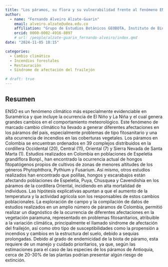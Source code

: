 ```yaml
---
title: "Los páramos, su flora y su vulnerabilidad frente al fenómeno ENSO"
author:
  - name: "Fernando Alveiro Alzate-Guarin"
    email: alveiro.alzate@udea.edu.co
    affiliation: "Grupo de Estudios Botánicos GEOBOTA, Instituto de Biología, Facultad de Ciencias Exactas y Naturales, Universidad de Antioquia UdeA"
    orcid: 0000-0002-4916-8897
    # url: /people/alzate-guarin_fernando-alveiro/index.qmd
date: "2024-11-05 10:15"

categories:
  - Cambio climático
  - Incendios forestales
  - Restauración
  - Síndrome de afectación del frailejón

# draft: true
---
```


## Resumen

ENSO es un fenómeno climático más especialmente evidenciable en Suramérica y que incluye la ocurrencia de El Niño y La Niña y el cual genera grandes cambios en el comportamiento meteorológico. Este fenómeno de marcado cambio climático ha llevado a generar diferentes afectaciones en los páramos del país, especialmente problemas de tipo fitosanitario y una alta ocurrencia de incendios en las coberturas vegetales. Los páramos en Colombia se encuentran ordenados en 39 complejos distribuidos en la cordillera Occidental (20), Central (11), Oriental (7) y Sierra Nevada de Santa Marta (1). Estudios realizados en Colombia en poblaciones de Espeletia grandiflora Bonpl., han encontrado la ocurrencia actual de hongos fitopatógenos propios de cultivos de zonas de menores altitudes de los géneros Phytophthora, Pythium y Fusarium. Así mismo, otros estudios realizados han encontrado que polillas, hongos y escarabajos están afectando poblaciones de Espeletia, Puya, Chusquea y Cavendishia en los páramos de la cordillera Oriental, incidiendo en alta mortalidad de individuos. Las hipótesis explicativas apuntan a que el aumento de la temperatura y la actividad agrícola son los responsables de estos cambios poblacionales. La exploración de campo y la compilación de datos de estudios realizados en un amplio número de páramos de Colombia, permitió realizar un diagnóstico de la ocurrencia de diferentes afectaciones en la vegetación paramuna, representado en problemas fitosanitarios, atribuible a la variación climática, principalmente el llamado síndrome de afectación del frailejón, así como otro tipo de susceptibilidades como la propensión a incendios y cambios en la estructura del suelo, debido a sequias prolongadas. Debido al grado de endemicidad de la biota de páramo, esta requiere de un manejo y cuidado prioritarios, ya que, según las estimaciones para el caso de las especies de los páramos de Antioquia, cerca de 20-30% de las plantas podrían presentar algún riesgo de extinción.

<!-- ## Presentación -->

<!-- ```{=html} -->
<!-- <iframe width="800" height="475" src="https://alexespinosaco.github.io/xii-ccb-aerobiologia/" title="Presentación XII CCB"></iframe> -->
<!-- ``` -->

<!-- Si no puedes ver la presentación, mírala haciendo [clic aquí](https://alexespinosaco.github.io/xii-ccb-aerobiologia/). -->

<!-- ## Citación -->
